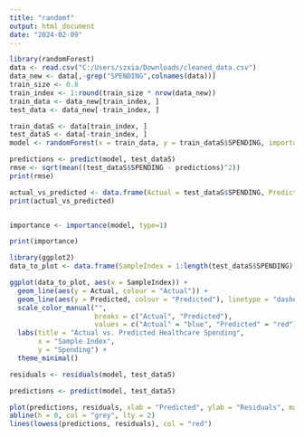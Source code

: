 ---
title: "randomf"
output: html_document
date: "2024-02-09"
---

```{r}
library(randomForest)
data <- read.csv("C:/Users/szxia/Downloads/cleaned_data.csv")
data_new <- data[,-grep("SPENDING",colnames(data))]
train_size <- 0.8
train_index <- 1:round(train_size * nrow(data_new))
train_data <- data_new[train_index, ]
test_data <- data_new[-train_index, ]

train_dataS <- data[train_index, ]
test_dataS <- data[-train_index, ]
model <- randomForest(x = train_data, y = train_dataS$SPENDING, importance=TRUE, method="regression")
```

```{r}
predictions <- predict(model, test_dataS)
rmse <- sqrt(mean((test_dataS$SPENDING - predictions)^2))
print(rmse)

actual_vs_predicted <- data.frame(Actual = test_dataS$SPENDING, Predicted = predictions)
print(actual_vs_predicted)


importance <- importance(model, type=1)

print(importance)

```

```{r}
library(ggplot2)
data_to_plot <- data.frame(SampleIndex = 1:length(test_dataS$SPENDING), Actual = test_dataS$SPENDING, Predicted = predictions)

ggplot(data_to_plot, aes(x = SampleIndex)) + 
  geom_line(aes(y = Actual, colour = "Actual")) + 
  geom_line(aes(y = Predicted, colour = "Predicted"), linetype = "dashed") +
  scale_color_manual("", 
                     breaks = c("Actual", "Predicted"),
                     values = c("Actual" = "blue", "Predicted" = "red")) +
  labs(title = "Actual vs. Predicted Healthcare Spending",
       x = "Sample Index",
       y = "Spending") +
  theme_minimal()
```

```{r}
residuals <- residuals(model, test_dataS)

predictions <- predict(model, test_dataS)

plot(predictions, residuals, xlab = "Predicted", ylab = "Residuals", main = "Residual Plot")
abline(h = 0, col = "grey", lty = 2) 
lines(lowess(predictions, residuals), col = "red") 
```
